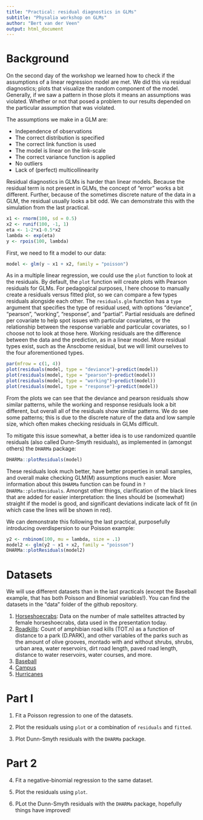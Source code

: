```yaml
---
title: "Practical: residual diagnostics in GLMs"
subtitle: "Physalia workshop on GLMs"
author: "Bert van der Veen"
output: html_document
---
```


# Background

On the second day of the workshop we learned how to check if the assumptions of a linear regression model are met. We did this via residual diagnostics; plots that visualize the random component of the model. Generally, if we saw a pattern in those plots it means an assumptions was violated. Whether or not that posed a problem to our results depended on the particular assumption that was violated.

The assumptions we make in a GLM are:

- Independence of observations
- The correct distribution is specified
- The correct link function is used
- The model is linear on the link-scale
- The correct variance function is applied
- No outliers
- Lack of (perfect) multicollinearity

Residual diagnostics in GLMs is harder than linear models. Because the residual term is not present in GLMs, the concept of "error" works a bit different. Further, because of the sometimes discrete nature of the data in a GLM, the residual usually looks a bit odd. We can demonstrate this with the simulation from the last practical.

```r
x1 <- rnorm(100, sd = 0.5)
x2 <- runif(100, -1, 1)
eta <- 1-2*x1-0.5*x2
lambda <- exp(eta)
y <- rpois(100, lambda)
```

First, we need to fit a model to our data:

```r
model <- glm(y ~ x1 + x2, family = "poisson")
```

As in a multiple linear regression, we could use the `plot` function to look at the residuals. By default, the `plot` function will create plots with Pearson residuals for GLMs. For pedagogical purposes, I here choose to manually create a residuals versus fitted plot, so we can compare a few types residuals alongside each other. The `residuals.glm` function has a `type` argument that specifies the type of residual used, with options "deviance", "pearson", "working", "response", and "partial". Partial residuals are defined per covariate to help spot issues with particular covariates, or the relationship between the response variable and particular covariates, so I choose not to look at those here. Working residuals are the difference between the data and the prediction, as in a linear model. More residual types exist, such as the Anscbome residual, but we will limit ourselves to the four aforementioned types.

```r
par(mfrow = c(1, 4))
plot(residuals(model, type = "deviance")~predict(model))
plot(residuals(model, type = "pearson")~predict(model))
plot(residuals(model, type = "working")~predict(model))
plot(residuals(model, type = "response")~predict(model))
```



From the plots  we can see that the deviance and pearson residuals show similar patterns, while the working and response residuals look a bit different, but overall all of the residuals show similar patterns. We do see some patterns; this is due to the discrete nature of the data and low sample size, which often makes checking residuals in GLMs difficult. 

To mitigate this issue somewhat, a better idea is to use randomized quantile residuals (also called Dunn-Smyth residuals), as implemented in (amongst others) the `DHARMa` package:

```r
DHARMa::plotResiduals(model)
```

These residuals look much better, have better properties in small samples, and overall make checking GLM(M) assumptions much easier. More information about this `DHARMa` function can be found in `?DHARMa::plotResiduals`. Amongst other things, clarification of the black lines that are added for easier interpretation: the lines should be (somewhat) straight if the model is good, and significant deviations indicate lack of fit (in which case the lines will be shown in red).

We can demonstrate this following the last practical, purposefully introducing overdispersion to our Poisson example:

```r
y2 <- rnbinom(100, mu = lambda, size = .1)
model2 <- glm(y2 ~ x1 + x2, family = "poisson")
DHARMa::plotResiduals(model2)
```

# Datasets

We will use different datasets than in the last practicals (except the Baseball example, that has both Poisson and Binomial variables!). You can find the datasets in the "data" folder of the github repository.

1. [Horseshoecrabs](https://github.com/BertvanderVeen/GLM-workshop/blob/main/data/Horseshoecrabs.csv): Data on the number of male sattelites attracted by female horseshoecrabs, data used in the presentation today.
2. [Roadkills](https://raw.githubusercontent.com/BertvanderVeen/GLM-workshop/refs/heads/main/data/RoadKills.csv): Count of amphibian road kills (TOT.n) as a function of distance to a park (D.PARK), and other variables of the parks such as the amount of olive grooves, montado with and without shrubs, shrubs, urban area, water reservoirs, dirt road length, paved road length, distance to water reservoirs, water courses, and more.
3. [Baseball](https://raw.githubusercontent.com/BertvanderVeen/GLM-workshop/refs/heads/main/data/Baseball.csv)
4. [Campus](https://raw.githubusercontent.com/BertvanderVeen/GLM-workshop/refs/heads/main/data/Campus.csv)
5. [Hurricanes](https://raw.githubusercontent.com/BertvanderVeen/GLM-workshop/refs/heads/main/data/hurricanes.csv)

# Part I

1. Fit a Poisson regression to one of the datasets.

2. Plot the residuals using `plot` or a combination of `residuals` and `fitted`.

3. Plot Dunn-Smyth residuals with the `DHARMa` package.

# Part 2

4. Fit a negative-binomial regression to the same dataset.

5. Plot the residuals using `plot`.

6. PLot the Dunn-Smyth residuals with the `DHARMa` package, hopefully things have improved!